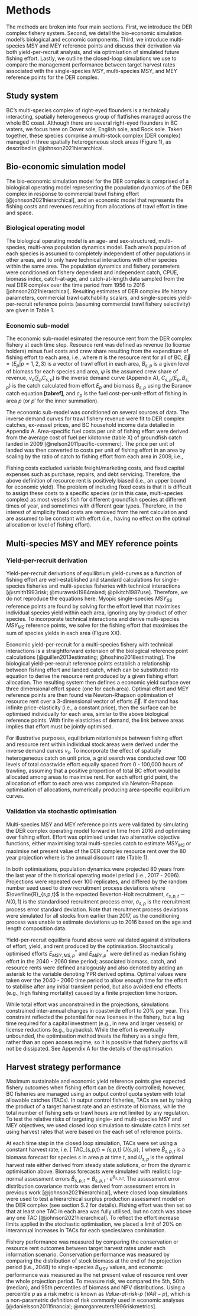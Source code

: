 # Methods

The methods are broken into four main sections. First, we introduce the
DER complex fishery system. Second, we detail the bio-economic simulation
model's biological and economic components. Third, we introduce multi-species 
MSY and MEY reference points and discuss their derivation via both 
yield-per-recruit analysis, and via optimisation of simulated 
future fishing effort. Lastly, we outline the closed-loop simulations we use
to compare the management performance between target harvest rates 
associated with the single-species MSY, multi-species MSY, and MEY
reference points for the DER complex.

## Study system 

BC's multi-species complex of right-eyed flounders is 
a technically interacting, spatially heterogeneous group of flatfishes 
managed across the whole BC coast. Although there are several right-eyed 
flounders in BC waters, we focus here on Dover sole, English sole, and 
Rock sole. Taken together, these species comprise a multi-stock complex 
(DER complex) managed in three spatially heterogeneous stock areas (Figure 1),
as described in @johnson2021hierarchical.


## Bio-economic simulation model

The bio-economic simulation model for the DER complex is comprised of a
biological operating model representing the population dynamics of the 
DER complex in response to commercial trawl fishing effort 
[@johnson2021hierarchical], and an economic model that represents the 
fishing costs and revenues resulting from allocations of trawl effort
in time and space.

### Biological operating model

The biological operating model is an age- and sex-structured, multi-species, 
multi-area population dynamics model. Each area's population of each species
is assumed to completely independent of other populations in other areas,
and to only have technical interactions with other species within the same
area.  The population dynamics and fishery parameters were conditioned 
on fishery dependent and independent catch, CPUE, biomass index, catch-at-age,
and catch-at-length data sampled from the real DER complex over the time 
period from 1956 to 2016 [johnson2021hierarchical]. Resulting estimates of 
DER complex life history parameters, commercial trawl catchability scalars, 
and single-species yield-per-recruit reference points (assuming commercial 
trawl fishery selectivity) are given in Table 1.



### Economic sub-model

The economic sub-model esimated the resource rent from the DER complex
fishery at each time step. Resource rent was defined as revenue (to
license holders) minus fuel costs and crew share resulting from the
expenditure of fishing effort to each area, i.e.,
\begin{equation} \label{eq:resRent}
\pi(\vec{E} | B_{s,p} ) = \sum_{p = 1}^{3} \left( (1 - \psi) \sum_{s} v_{s} \left(\sum_{p'=1}^3 C_{s,p'}(E_{p'},B_{s,p}) \right) \cdot C_{s,p}(E_{p},B_{s,p}) \right) - c_{p} \cdot E_{p},
\end{equation}
where $\pi$ is the resource rent for all of BC,
$\vec{E} = \langle E_p \vert p = 1,2,3 \rangle$ is a vector of trawl
effort in each area, $B_{s,p}$ is a given level of biomass for each species
and area, $\psi$ is the assumed crew share of revenue,
$v_{s}(\sum_p C_{s,p})$ is the inverse demand curve (Appendix A),
$C_{s,p}(E_p, B_{s,p})$ is the catch calculated from effort $E_p$ 
and biomass $B_{s,p}$ using the Baranov catch equation **[tabref]**, 
and $c_{p}$ is the fuel cost-per-unit-effort of fishing in area $p$ 
(or $p'$ for the inner summation).

The economic sub-model was conditioned on several sources of data.
The inverse demand curves for trawl fishery revenue were fit to DER 
complex catches, ex-vessel prices, and BC household income data detailed 
in Appendix A. Area-specific fuel costs per unit of fishing
effort were derived from the average cost of fuel per kilotonne (table X)
of groundfish catch landed in 2009 [@nelson2011pacific-commerc]. The price
per unit of landed was then converted to costs per unit of fishing effort 
in an area by scaling by the ratio of catch to fishing effort from each
area in 2009, i.e., 
\begin{equation}
c_{p} = .175 \cdot \frac{\sum_s C_{s,p,2009}}{E_{p,2009}}.
\end{equation}

Fishing costs excluded variable freight/marketing costs, and fixed capital 
expenses such as purchase, repairs, and debt servicing. Therefore, the 
above definition of resource rent is positively biased (i.e., an upper 
bound for economic yield). The problem of including fixed costs is that it 
is difficult to assign these costs to a specific 
species (or in this case, multi-species complex) as most vessels fish for 
different groundfish species at different times of year, and sometimes 
with different gear types. Therefore, in the interest of simplicity fixed 
costs are removed from the rent calculation and are assumed to be constant 
with effort (i.e., having no effect on the optimal allocation or level of
fishing effort).

## Multi-species MSY and MEY reference points

### Yield-per-recruit derivation

Yield-per-recruit derivations of equilibrium yield-curves as a function 
of fishing effort are well-established and standard calculations for 
single-species fisheries and multi-species fisheries 
with technical interactions [@smith1993risk; @murawski1984mixed; 
@pikitch1987use]. Therefore, we do not reproduce the equations here.
Myopic single-species $MSY_{SS}$ reference points are found by
solving for the effort level that maximises individual species yield 
within each area, ignoring any by-product of other species. To incorporate
technical interactions and derive multi-species $MSY_{MS}$ reference points, 
we solve for the fishing effort that maximises the sum of species yields 
in each area (Figure XX).

Economic yield-per-recruit for a multi-species fishery with technical 
interactions is a straightforward extension of the biological reference 
point calculations [@guillen2013estimating; @hoshino2018estimating]. 
The biological yield-per-recruit reference points establish a 
relationship between fishing effort and landed catch, which can be
substituted into equation \ref{eq:resRent} to derive the resource 
rent produced by a given fishing effort allocation. The resulting
system then defines a economic yield surface over three dimensional 
effort space (one for each area). Optimal effort and MEY reference points 
are then found via Newton-Rhapson optimisation of resource
rent over a 3-dimensional vector of efforts $\vec{E}$. If demand
has infinite price-elasticity (i.e., a constant price), then the 
surface can be optimised individually for each area, similar to 
the above biological reference points. With finite elasticities 
of demand, the link betwee areas implies that effort must be jointly
optimised. 

For illustrative purposes, equilibrium relationships between fishing effort 
and resource rent within individual stock areas were derived under the inverse 
demand curves $v_s$. To incorporate the effect of spatially heterogeneous 
catch on unit price, a grid search was conducted over 100 levels of total 
coastwide effort equally spaced from 0 - 100,000 hours of trawling, 
assuming that a positive proportion of total BC effort would be allocated 
among areas to maximise rent. For each effort grid point, the allocation 
of effort to each area was computed via Newton-Rhapson optimisation of
allocations, numerically producing area-specific equilibrium curves.



### Validation via stochastic optimisation

Multi-species MSY and MEY reference points were validated by
simulating the DER complex operating model forward in time from
2016 and optimising over fishing effort. Effort was optimised under 
two alternative objective functions, either maximising total 
multi-species catch to estimate $MSY_{MS}$
\begin{equation*}
C^{obj} = \sum_{t = 2017}^{2096} \sum_{s} \sum_{p}  C_{s,p,t},
\end{equation*}
or maximise net present value of the DER complex resource
rent over the 80 year projection
\begin{equation*}
\pi^{obj} = \sum_{t = 2017}^{2096} (1 + d)^{-(t - 2017)} \sum_{p} \left[  \left( \sum_s v_{s,t} C_{s,p,t} \right) - c_{p} E_{p,t} \right], 
\end{equation*}
where is the annual discount rate (Table 1).

In both optimisations, population dynamics were projected 
80 years from the last year of the historical operating model
period (i.e., 2017 - 2096). Projections were repeated over 100 replicates, 
and differed by the random number seed used to draw recruitment process 
deviations 
\begin{align*}
R_{s,p,t} = \overline{R}_{s,p,t} \cdot e^{\sigma_{s,p} \cdot \epsilon_{s,p,t} - 0.5 \sigma^2_{s,p} }, \\
\end{align*}
where $\overline{R}_{s,p,t}$ is the expected Beverton-Holt recruitment,
$\epsilon_{s,p,t} \sim N(0,1)$ is the standardised recruitment process
error, $\sigma_{s,p}$ is the recruitment process error standard deviation.
Note that recruitment process deviations were simulated for all stocks from
earlier than 2017, as the conditioning process was unable to estimate 
deviations up to 2016 based on the age and length composition data. 


Yield-per-recruit equilibria found above were validated against
distributions of effort, yield, and rent produced by the optimisation. 
Stochastically optimised efforts $E^*_{MSY,MS,p}$ and $E^*_{MEY,p}$
were defined as median fishing effort in the 2040 - 2060 time period;
associated biomass, catch, and resource rents were defined analogously
and also denoted by adding an asterisk to the variable denoting YPR derived 
optima. Optimal values were taken over the 2040 - 2060 time period to
allow enough time for the effort to stabilise after any initial transient 
period, but also avoided end effects (e.g., high fishing mortality) 
caused by a finite projection time horizon. 

While total effort was unconstrained in the projections, simulations 
constrained inter-annual changes in coastwide effort to 20\% per year. 
This constraint reflected the potential for new licenses in the fishery, 
but a lag time required for a capital investment (e.g., in new and larger 
vessels) or license reductions (e.g., buybacks). While the effort is 
eventually unbounded, the optimisation method treats the fishery as a 
single firm, rather than an open access regime, so it is possible that 
fishery profits will not be dissipated. See Appendix A for the details 
of the optimisation.


## Harvest strategy performance

Maximum sustainable and economic yield reference points give expected
fishery outcomes when fishing effort can be directly controlled;
however, BC fisheries are managed using an output control quota system 
with total allowable catches (TACs). In output control fisheries, TACs 
are set by taking the product of a target harvest rate and an estimate 
of biomass, while the total number of fishing sets or trawl 
hours are not limited by any regulation. To test the relative risks of
targeting single- and multi-species MSY and MEY objectives, we used
closed loop simulation to simulate catch limits set using harvest
rates that were based on the each set of reference points.

At each time step in the closed loop simulation, TACs were set using
a constant harvest rate, i.e.
\[
TAC_{s,p,t} = \hat{B}_{s,p,t} \cdot U_{s,p},
\] 
where $\hat{B}_{s,p,t}$ is a biomass forecast for species $s$
in area $p$ at time $t$, and $U_{s,p}$ is the optimal harvest rate
either derived from steady state solutions, or from the dynamic 
optimisation above. Biomass forecasts were simulated with realistic
log-normal assessment errors 
$\hat{B}_{s,p,t} = B_{s,p,t}\cdot e^{\delta_{s,p,t}}$. The assessment 
error distribution covariance matrix was derived from assessment errors 
in previous work [@johnson2021hierarchical], where closed loop 
simulations were used to test a hierarchical surplus production 
assessment model on the DER complex (see section S.2 for details).
Fishing effort was then set so that at least one TAC in each area
was fully utilised, but no catch was above any one TAC 
[@johnson2021hierarchical]. To reflect the effort increase limits
applied in the stochastic optimisation, we placed a limit of 20\% on 
interannual increases in TACs for each species/area combination.

Fishery performance was measured by comparing the conservation or resource 
rent outcomes between target harvest rates under each information
scenario. Conservation performance was measured by comparing the distribution
of stock biomass at the end of the projection period (i.e., 2048)
to single-species $B_{MSY}$ values, and economic performance was measured 
as the net present value of resource rent over the whole projection period. 
To measure risk, we compared the 5th, 50th (median), and 95th percentiles 
of biomass and NPV distributions. Using a percentile $p$ as a risk metric is 
known as *Value-at-risk-$p$* ($VAR-p$), which is a non-parametric 
definition of risk commonly used in economic analyses 
[@danielsson2011financial; @morganreuters1996riskmetrics].




